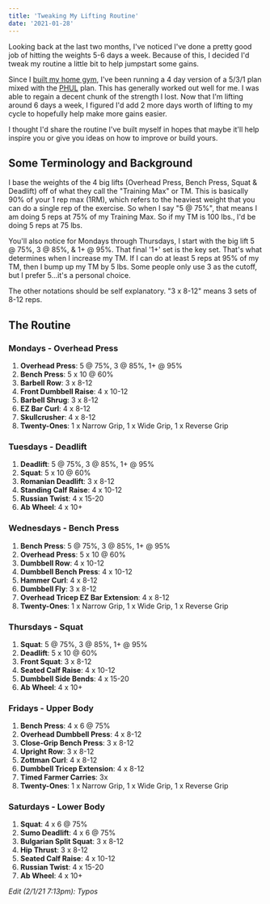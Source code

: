 ```yaml
---
title: 'Tweaking My Lifting Routine'
date: '2021-01-28'
---
```


Looking back at the last two months, I've noticed I've done a pretty good job of hitting the weights 5-6 days a week. Because of this, I decided I'd tweak my routine a little bit to help jumpstart some gains.

Since I [built my home gym](/2020/08/04/so-i-finally-built-a-home-gym.html), I've been running a 4 day version of a 5/3/1 plan mixed with the [PHUL](https://www.muscleandstrength.com/workouts/phul-workout) plan. This has generally worked out well for me. I was able to regain a decent chunk of the strength I lost. Now that I'm lifting around 6 days a week, I figured I'd add 2 more days worth of lifting to my cycle to hopefully help make more gains easier.

I thought I'd share the routine I've built myself in hopes that maybe it'll help inspire you or give you ideas on how to improve or build yours.

## Some Terminology and Background

I base the weights of the 4 big lifts (Overhead Press, Bench Press, Squat & Deadlift) off of what they call the "Training Max" or TM. This is basically 90% of your 1 rep max (1RM), which refers to the heaviest weight that you can do a single rep of the exercise. So when I say "5 @ 75%", that means I am doing 5 reps at 75% of my Training Max. So if my TM is 100 lbs., I'd be doing 5 reps at 75 lbs.

You'll also notice for Mondays through Thursdays, I start with the big lift 5 @ 75%, 3 @ 85%, & 1+ @ 95%. That final '1+' set is the key set. That's what determines when I increase my TM. If I can do at least 5 reps at 95% of my TM, then I bump up my TM by 5 lbs. Some people only use 3 as the cutoff, but I prefer 5...it's a personal choice.

The other notations should be self explanatory. "3 x 8-12" means 3 sets of 8-12 reps.

## The Routine

### Mondays - Overhead Press

1. **Overhead Press**: 5 @ 75%, 3 @ 85%, 1+ @ 95%
2. **Bench Press**: 5 x 10 @ 60%
3. **Barbell Row**: 3 x 8-12
4. **Front Dumbbell Raise**: 4 x 10-12
5. **Barbell Shrug**: 3 x 8-12
6. **EZ Bar Curl**: 4 x 8-12
7. **Skullcrusher**: 4 x 8-12
8. **Twenty-Ones**: 1 x Narrow Grip, 1 x Wide Grip, 1 x Reverse Grip

### Tuesdays - Deadlift

1. **Deadlift**: 5 @ 75%, 3 @ 85%, 1+ @ 95%
2. **Squat**: 5 x 10 @ 60%
3. **Romanian Deadlift**: 3 x 8-12
4. **Standing Calf Raise**: 4 x 10-12
5. **Russian Twist**: 4 x 15-20
6. **Ab Wheel**: 4 x 10+

### Wednesdays - Bench Press

1. **Bench Press**: 5 @ 75%, 3 @ 85%, 1+ @ 95%
2. **Overhead Press**: 5 x 10 @ 60%
3. **Dumbbell Row**: 4 x 10-12
4. **Dumbbell Bench Press**: 4 x 10-12
5. **Hammer Curl**: 4 x 8-12
6. **Dumbbell Fly**: 3 x 8-12
7. **Overhead Tricep EZ Bar Extension**: 4 x 8-12
8. **Twenty-Ones**: 1 x Narrow Grip, 1 x Wide Grip, 1 x Reverse Grip

### Thursdays - Squat

1. **Squat**: 5 @ 75%, 3 @ 85%, 1+ @ 95%
2. **Deadlift**: 5 x 10 @ 60%
3. **Front Squat**: 3 x 8-12
4. **Seated Calf Raise**: 4 x 10-12
5. **Dumbbell Side Bends**: 4 x 15-20
6. **Ab Wheel**: 4 x 10+

### Fridays - Upper Body

1. **Bench Press**: 4 x 6 @ 75%
2. **Overhead Dumbbell Press**: 4 x 8-12
3. **Close-Grip Bench Press**: 3 x 8-12
4. **Upright Row**: 3 x 8-12
5. **Zottman Curl**: 4 x 8-12
6. **Dumbbell Tricep Extension**: 4 x 8-12
7. **Timed Farmer Carries**: 3x
8. **Twenty-Ones**: 1 x Narrow Grip, 1 x Wide Grip, 1 x Reverse Grip

### Saturdays - Lower Body

1. **Squat**: 4 x 6 @ 75%
2. **Sumo Deadlift**: 4 x 6 @ 75%
3. **Bulgarian Split Squat**: 3 x 8-12
4. **Hip Thrust**: 3 x 8-12
5. **Seated Calf Raise**: 4 x 10-12
6. **Russian Twist**: 4 x 15-20
7. **Ab Wheel**: 4 x 10+

_Edit (2/1/21 7:13pm): Typos_

